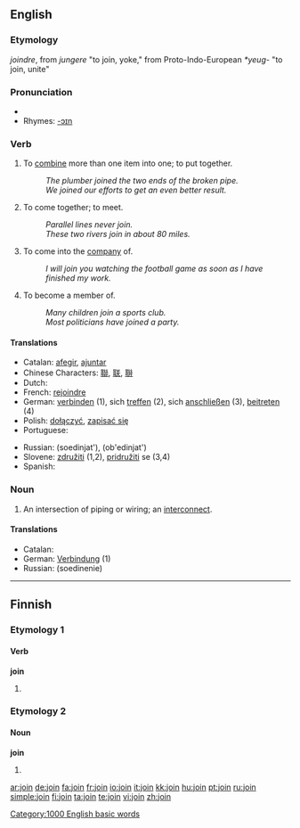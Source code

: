==English==

===Etymology===
{{OF.}} ''joindre'', from {{L.}} ''jungere'' "to join, yoke," from Proto-Indo-European ''*yeug-'' "to join, unite"

===Pronunciation===
*{{audio|en-us-join.ogg|Audio (US)}}
*Rhymes: [[Rhymes:English:-ɔɪn|-ɔɪn]]

===Verb===
{{en-verb}}

# To [[combine]] more than one item into one; to put together.
#:''The plumber joined the two ends of the broken pipe.''
#:''We joined our efforts to get an even better result.''
# To come together; to meet.
#:''Parallel lines never join.''
#:''These two rivers join in about 80 miles.''
# To come into the [[company]] of.
#:''I will join you watching the football game as soon as I have finished my work.''
# To become a member of.
#:''Many children join a sports club.''
#:''Most politicians have joined a party.''

====Translations====
{{top}}
* Catalan: [[afegir]], [[ajuntar]]
* Chinese Characters: [[聯]], [[联]], [[聨]]
* Dutch: {{t-|nl|voegen}}
* French: [[rejoindre]]
* German: [[verbinden]] (1), sich [[treffen]] (2), sich [[anschließen]] (3), [[beitreten]] (4)
* Polish: [[dołączyć]], [[zapisać się]]
* Portuguese: {{t+|pt|juntar}}
{{mid}}
* Russian: {{t|ru|соединять|sc=Cyrl}} (soedinjat'), {{t|ru|объединять|sc=Cyrl}} (ob'edinjat')
* Slovene: [[združiti]] (1,2), [[pridružiti]] se (3,4)
* Spanish: {{t-|es|juntar}}
{{bottom}}

===Noun===
{{en-noun}}

# An intersection of piping or wiring; an [[interconnect]].

====Translations====
* Catalan: {{t-|ca|unió}}
* German: [[Verbindung]] {{f}} (1)
* Russian: {{t+|ru|соединение|sc=Cyrl}} (soedinenie)

[[Category:1000 English basic words]]

----

==Finnish==

===Etymology 1===

====Verb====
'''join'''

# {{fi-form of|juoda|type=verb|pr=first-person|pl=singular|mood=indicative|tense=past}}

===Etymology 2===

====Noun====
'''join'''

# {{fi-form of|joki|type=noun|case=instructive|pl=plural}}

[[ar:join]]
[[de:join]]
[[fa:join]]
[[fr:join]]
[[io:join]]
[[it:join]]
[[kk:join]]
[[hu:join]]
[[pt:join]]
[[ru:join]]
[[simple:join]]
[[fi:join]]
[[ta:join]]
[[te:join]]
[[vi:join]]
[[zh:join]]